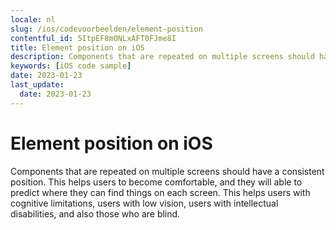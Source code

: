```yaml
---
locale: nl
slug: /ios/codevoorbeelden/element-position
contentful_id: 5ItpEF8m0NLxAFT0FJme8I
title: Element position on iOS
description: Components that are repeated on multiple screens should have a consistent position.
keywords: [iOS code sample]
date: 2023-01-23
last_update:
  date: 2023-01-23
---
```


# Element position on iOS

Components that are repeated on multiple screens should have a consistent position. This helps users to become comfortable, and they will able to predict where they can find things on each screen. This helps users with cognitive limitations, users with low vision, users with intellectual disabilities, and also those who are blind.

<CodeSample id="element-position" locale="nl" platform="ios"/>
